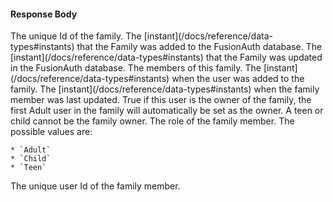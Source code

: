 
#### Response Body

<APIBlock>
  <APIField name="family.id" type="UUID">
    The unique Id of the family.
  </APIField>
  <APIField name="family.insertInstant" type="Long">
    The [instant](/docs/reference/data-types#instants) that the Family was added to the FusionAuth database.
  </APIField>
  <APIField name="family.lastUpdateInstant" type="Long">
    The [instant](/docs/reference/data-types#instants) that the Family was updated in the FusionAuth database.
  </APIField>
  <APIField name="family.members" type="Array<Object>">
    The members of this family.
  </APIField>
  <APIField name="family.members[x].insertInstant" type="Long">
    The [instant](/docs/reference/data-types#instants) when the user was added to the family.
  </APIField>
  <APIField name="families.members[x].lastUpdateInstant" type="Long">
    The [instant](/docs/reference/data-types#instants) when the family member was last updated.
  </APIField>
  <APIField name="family.members[x].owner" type="Boolean">
    True if this user is the owner of the family, the first Adult user in the family will automatically be set as the owner. A teen or child cannot be the family owner.
  </APIField>
  <APIField name="family.members[x].role" type="String">
    The role of the family member. The possible values are:

    * `Adult`
    * `Child`
    * `Teen`
  </APIField>
  <APIField name="family.members[x].userId" type="UUID">
    The unique user Id of the family member.
  </APIField>
</APIBlock>

<JSON title="Example Response JSON" src="family/response.json" />

